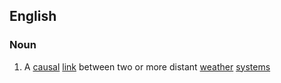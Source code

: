 ==English==

===Noun===
{{en-noun}}

#{{meteorology}} A [[causal]] [[link]] between two or more distant [[weather]] [[system]]s